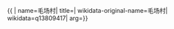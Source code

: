 {{ {{{1|PRC admin/showdata}}}|
name=毛场村|
title=|
wikidata-original-name=毛场村|
wikidata=q13809417|
arg={{{arg|}}}}}